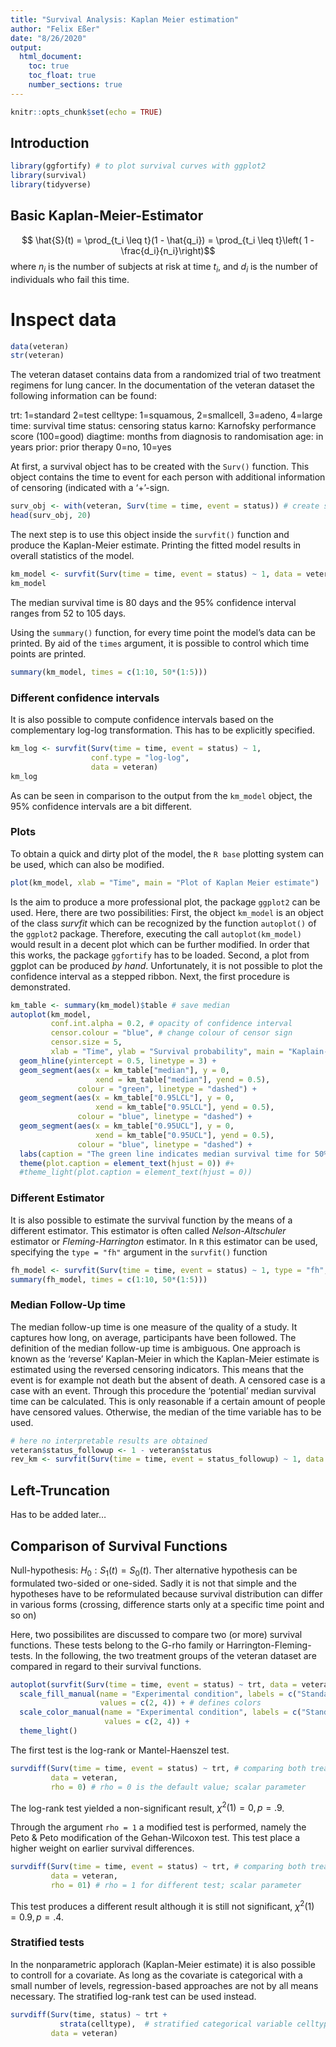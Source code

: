 ```yaml
---
title: "Survival Analysis: Kaplan Meier estimation"
author: "Felix Eßer"
date: "8/26/2020"
output:
  html_document:
    toc: true
    toc_float: true
    number_sections: true
---
```


```r
knitr::opts_chunk$set(echo = TRUE)
```

## Introduction

```r
library(ggfortify) # to plot survival curves with ggplot2
library(survival)
library(tidyverse)
```


## Basic Kaplan-Meier-Estimator

$$ \hat{S}(t) = \prod_{t_i \leq t}(1 - \hat{q_i}) = \prod_{t_i \leq t}\left( 1 - \frac{d_i}{n_i}\right)$$
where $n_i$ is the number of subjects at risk at time $t_i$, and $d_i$ is the number of individuals who fail this time. 

# Inspect data
```r
data(veteran)
str(veteran)
```

The veteran dataset contains data from a randomized trial of two treatment regimens for lung cancer. In the documentation of the veteran dataset the following information can be found:

trt:	1=standard 2=test
celltype:	1=squamous, 2=smallcell, 3=adeno, 4=large
time:	survival time
status:	censoring status
karno:	Karnofsky performance score (100=good)
diagtime:	months from diagnosis to randomisation
age:	in years
prior:	prior therapy 0=no, 10=yes


At first, a survival object has to be created with the `Surv()` function. This object contains the time to event for each person with additional information of censoring (indicated with a '+'-sign.
```r
surv_obj <- with(veteran, Surv(time = time, event = status)) # create survival object
head(surv_obj, 20)
```

The next step is to use this object inside the `survfit()` function and produce the Kaplan-Meier estimate. Printing the fitted model results in overall statistics of the model.
```r
km_model <- survfit(Surv(time = time, event = status) ~ 1, data = veteran)
km_model
```

The median survival time is 80 days and the 95% confidence interval ranges from 52 to 105 days. 

Using the `summary()` function, for every time point the model's data can be printed. By aid of the `times` argument, it is possible to control which time points are printed.

```r
summary(km_model, times = c(1:10, 50*(1:5)))
```



### Different confidence intervals
It is also possible to compute confidence intervals based on the complementary log-log transformation. This has to be explicitly specified.
```r
km_log <- survfit(Surv(time = time, event = status) ~ 1,
                  conf.type = "log-log",
                  data = veteran)
km_log
```


As can be seen in comparison to the output from the `km_model` object, the 95% confidence intervals are a bit different. 



### Plots
To obtain a quick and dirty plot of the model, the `R base` plotting system can be used, which can also be modified.
```r
plot(km_model, xlab = "Time", main = "Plot of Kaplan Meier estimate")
```

Is the aim to produce a more professional plot, the package `ggplot2` can be used. Here, there are two possibilities: First, the object `km_model` is an object of the class *survfit* which can be recognized by the function `autoplot()` of the `ggplot2` package. Therefore, executing the call `autoplot(km_model)` would result in a decent plot which can be further modified. In order that this works, the package `ggfortify` has to be loaded. Second, a plot from ggplot can be produced *by hand*. Unfortunately, it is not possible to plot the confidence interval as a stepped ribbon. 
Next, the first procedure is demonstrated.

```r
km_table <- summary(km_model)$table # save median
autoplot(km_model,
         conf.int.alpha = 0.2, # opacity of confidence interval
         censor.colour = "blue", # change colour of censor sign
         censor.size = 5,
         xlab = "Time", ylab = "Survival probability", main = "Kaplain-Meier estimate") +
  geom_hline(yintercept = 0.5, linetype = 3) +
  geom_segment(aes(x = km_table["median"], y = 0,
                   xend = km_table["median"], yend = 0.5),
               colour = "green", linetype = "dashed") +
  geom_segment(aes(x = km_table["0.95LCL"], y = 0,
                   xend = km_table["0.95LCL"], yend = 0.5),
               colour = "blue", linetype = "dashed") +
  geom_segment(aes(x = km_table["0.95UCL"], y = 0,
                   xend = km_table["0.95UCL"], yend = 0.5),
               colour = "blue", linetype = "dashed") +
  labs(caption = "The green line indicates median survival time for 50% at 80 days. The blue lines represent the lower and upper 95% \nconfidence interval limits at 52 and 105 for the median, respectively.") +
  theme(plot.caption = element_text(hjust = 0)) #+
  #theme_light(plot.caption = element_text(hjust = 0))
```


### Different Estimator

It is also possible to estimate the survival function by the means of a different estimator. This estimator is often called *Nelson-Altschuler* estimator or *Fleming-Harrington* estimator. 
In `R` this estimator can be used, specifying the `type = "fh"` argument in the `survfit()` function

```r
fh_model <- survfit(Surv(time = time, event = status) ~ 1, type = "fh", data = veteran)
summary(fh_model, times = c(1:10, 50*(1:5)))
```


### Median Follow-Up time
The median follow-up time is one measure of the quality of a study. It captures how long, on average, participants have been followed. The definition of the median follow-up time is ambiguous. One approach is known as the 'reverse' Kaplan-Meier in which the Kaplan-Meier estimate is estimated using the reversed censoring indicators. This means that the event is for example not death but the absent of death. A censored case is a case with an event. Through this procedure the 'potential' median survival time can be calculated. This is only reasonable if a certain amount of people have censored values. Otherwise, the median of the time variable has to be used. 

```r
# here no interpretable results are obtained
veteran$status_followup <- 1 - veteran$status
rev_km <- survfit(Surv(time = time, event = status_followup) ~ 1, data = veteran)
```


## Left-Truncation
Has to be added later...



## Comparison of Survival Functions

Null-hypothesis: $H_0: S_1(t) = S_0(t)$. Ther alternative hypothesis can be formulated two-sided or one-sided. Sadly it is not that simple and the hypotheses have to be reformulated because survival distribution can differ in various forms (crossing, difference starts only at a specific time point and so on)

Here, two possibilites are discussed to compare two (or more) survival functions. These tests belong to the G-rho family or Harrington-Fleming-tests. 
In the following, the two treatment groups of the veteran dataset are compared in regard to their survival functions.

```r
autoplot(survfit(Surv(time = time, event = status) ~ trt, data = veteran)) +
  scale_fill_manual(name = "Experimental condition", labels = c("Standard", "Test Treatment"),
                    values = c(2, 4)) + # defines colors
  scale_color_manual(name = "Experimental condition", labels = c("Standard", "Test Treatment"),
                     values = c(2, 4)) +
  theme_light()
```




The first test is the log-rank or Mantel-Haenszel test. 

```r
survdiff(Surv(time = time, event = status) ~ trt, # comparing both treatment groups
         data = veteran,
         rho = 0) # rho = 0 is the default value; scalar parameter
```

The log-rank test yielded a non-significant result, $\chi^2(1) = 0, p = .9$.

Through the argument `rho = 1` a modified test is performed, namely the Peto & Peto modification of the Gehan-Wilcoxon test. This test place a higher weight on earlier survival differences. 
```r
survdiff(Surv(time = time, event = status) ~ trt, # comparing both treatment groups
         data = veteran,
         rho = 01) # rho = 1 for different test; scalar parameter
```

This test produces a different result although it is still not significant, $\chi^2(1) = 0.9, p = .4$.


### Stratified tests

In the nonparametric applorach (Kaplan-Meier estimate) it is also possible to controll for a covariate. As long as the covariate is categorical with a small number of levels, regression-based approaches are not by all means necessary. The stratified log-rank test can be used instead.
```r
survdiff(Surv(time, status) ~ trt + 
           strata(celltype),  # stratified categorical variable celltype (survival::strata())
         data = veteran)
```




